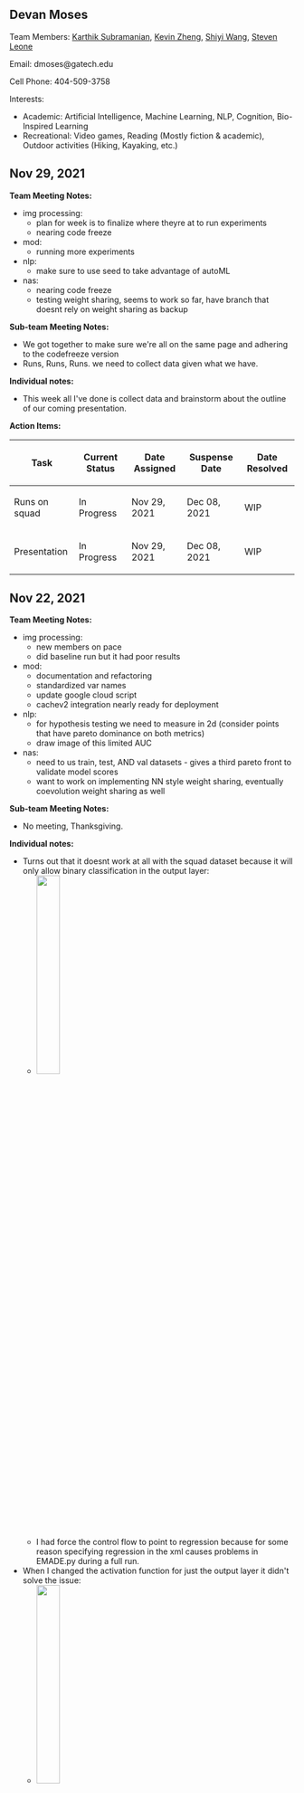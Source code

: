== Devan Moses ==
Team Members: [https://github.gatech.edu/emade/emade/wiki/Notebook-Karthik-Subramanian Karthik Subramanian], [https://github.gatech.edu/emade/emade/wiki/Notebook-Kevin-Zheng Kevin Zheng], [https://github.gatech.edu/emade/emade/wiki/Notebook-Shiyi-Wang Shiyi Wang], [https://github.gatech.edu/emade/emade/wiki/Notebook-Steven-Anthony-Leone Steven Leone]

Email: dmoses@gatech.edu

Cell Phone: 404-509-3758

Interests:
*Academic: Artificial Intelligence, Machine Learning, NLP, Cognition, Bio-Inspired Learning
*Recreational: Video games, Reading (Mostly fiction & academic), Outdoor activities (Hiking, Kayaking, etc.)

== Nov 29, 2021 ==
'''Team Meeting Notes:'''
* img processing:
** plan for week is to finalize where theyre at to run experiments
** nearing code freeze
* mod:
** running more experiments
* nlp:
** make sure to use seed to take advantage of autoML
* nas:
** nearing code freeze
** testing weight sharing, seems to work so far, have branch that doesnt rely on weight sharing as backup

'''Sub-team Meeting Notes:'''
* We got together to make sure we're all on the same page and adhering to the codefreeze version 
* Runs, Runs, Runs. we need to collect data given what we have.

'''Individual notes:'''
* This week all I've done is collect data and brainstorm about the outline of our coming presentation.

'''Action Items:'''
{| class="wikitable"
!Task
!Current Status
!Date Assigned
!Suspense Date
!Date Resolved
|-
|Runs on squad
|In Progress
|Nov 29, 2021
|Dec 08, 2021
|WIP
|-
|Presentation
|In Progress
|Nov 29, 2021
|Dec 08, 2021
|WIP
|}

== Nov 22, 2021 ==
'''Team Meeting Notes:'''
* img processing:
** new members on pace
** did baseline run but it had poor results
* mod:
** documentation and refactoring
** standardized var names
** update google cloud script
** cachev2 integration nearly ready for deployment
* nlp:
** for hypothesis testing we need to measure in 2d (consider points that have pareto dominance on both metrics)
** draw image of this limited AUC
* nas:
** need to us train, test, AND val datasets - gives a third pareto front to validate model scores
** want to work on implementing NN style weight sharing, eventually coevolution weight sharing as well

'''Sub-team Meeting Notes:'''
* No meeting, Thanksgiving.

'''Individual notes:'''
* Turns out that it doesnt work at all with the squad dataset because it will only allow binary classification in the output layer:
** <img src="https://github.gatech.edu/storage/user/46196/files/5ae5438e-9718-4dc3-a1ad-81a6903cf007" width="30%">
** I had force the control flow to point to regression because for some reason specifying regression in the xml causes problems in EMADE.py during a full run. 
* When I changed the activation function for just the output layer it didn't solve the issue:
** <img src="https://github.gatech.edu/storage/user/46196/files/0017f022-e8c2-4d74-820a-3381e1a0ccf5" width="30%">
* So I had to change it right below where I thought it was for layers in general but I'm not totally sure right now, still confused as to why the if layer == output change didnt work:
** <img src="https://github.gatech.edu/storage/user/46196/files/87f9812f-e710-49e6-98bf-c1f0e8f6f050" width="30%">
* With NNLearner (seemingly) working as intended, we're still getting an issue where when the accuracy is calculated it divides the total based on the size of the given data but with more than one datapair the total size will be more than one times the size of what's intended resulting in the fitness being half of what we want here, simple enough to fix:
** <img src="https://github.gatech.edu/storage/user/46196/files/fa2d465c-70c2-43f4-a523-f9ffa9e23505" width="30%">

'''Action Items:'''
{| class="wikitable"
!Task
!Current Status
!Date Assigned
!Suspense Date
!Date Resolved
|-
|Fix regression issue
|Completed
|Nov 22, 2021
|Nov 23, 2021
|Nov 23, 2021
|}

== Nov 15, 2021 ==
'''Team Meeting Notes:'''
* jason:
** adfs in all branches of emade, adf1,2,3
** each subsequent tree appears in prev tree's pset
** they get printed, care if string doesnt change -> hash doesnt change

* img processing
** dataset and hyper param issues solved
** new guys integrated
** sucecss would be improvement over baseline performance
* mod
** bug with shell script which will continuously download dataset on initial setup
** improve arl selection
* nlp
** jason: for memory error specifically from emade, can set the memoryLimit param in the xml
*nas
** weight ssharing
** adfs not consistent, generate at beginning and use at needed
** invalid layer combos allowed, 
** track inds, options: adding names to inds or adding table in sql to keep track of parent hashes
*** jason likes the table
** hoping to come up with different name for adfs specifically for emade

'''Sub-team Meeting Notes:'''
* This week was the hackathon in which we got NNLearner2 working on classification but were having issues switching to regression.
* Steven has been testing integration of primitives into EMADE, and building Keras Models in Google Collab to ensure integration works. All primitives we need to get now work. We have a Keras Model that builds, and our layers are able to feed into Keras's LSTM layer.
Karthik and George fixed batch size issues with Bidirectional Attention.
* Rishit and Shiyi are still designing our experiment.
* Getting any pace issues worked out is a subtask as well

'''Individual notes:'''
* Turns out that the old issue that steven and I found about single datapairs being treated as lists was unintentional like we thought. It was the same reason that we were getting the ARG1 issue. The following changes to always treat it as a list and unpack it solved the issue:
** <img src="https://github.gatech.edu/storage/user/46196/files/2100cb5c-811c-4304-8b8b-dc559b078e0d" width="30%">
** <img src="https://github.gatech.edu/storage/user/46196/files/aa09c9fc-2f8f-4acc-b667-89492f5a3e7f" width="30%">
* NNlearner2's logic was nearly the same as nnlearner1 and by the end of the hackathon it seems to be working, at least with using just two copies of the amazon dataset.
** <img src="https://github.gatech.edu/storage/user/46196/files/f49af39b-10ee-40c2-810a-8e40774b861c" width="30%">

'''Action Items:'''
{| class="wikitable"
!Task
!Current Status
!Date Assigned
!Suspense Date
!Date Resolved
|-
|NNlearner2 works
|Completed
|Nov 15, 2021
|Nov 21, 2021
|Nov 21, 2021
|-
|Fix regression issue
|In Progress
|Nov 21, 2021
|Nov 23, 2021
|WIP
|}

== Nov 08, 2021 ==
'''Team Meeting Notes:'''
* img processing
** looking into selection methods
** getting some dependency conflicts, jason suggested cachev2 install
** look into behavioral GP
* mod
** onboarding for noobies
** major bug with match_arl, wasn't properly checking children
** beginning merge
* nlp
** get some info from jason ab datapairs
* nas
** want to make some infrastructure changes but ADFs having weird behavior (old implementation from mod team)
** jason advice: ind = 4 trees in create_representation, then mate/mut done individually on each tree, eval done on compiled ind
*** can access ind before eval and replace trees to control ADF placement in a pop

'''Sub-team Meeting Notes:'''
* Resolved issues of Big Merge
* We divided into subteams in order to tackle the problems we've ran into, with my team being NNlearner2: me, david, and geoffrey 
* confirmed keras model works outside of emade using our primitives

'''Individual notes:'''
* I tasked my team with initially just getting familiar with emade.py, nnlearner, and using standalone tree evaluator as this would be the first time either of them would be working directly on emade's code base.
* I made a feature branch for nnlearner2
* I helped Steven and co. troubleshoot the memory issue as I ran into the same thing testing NNLearner.
* After some initial changes to add NNLearner2 I ran into the following issue testing "NNLearner2(ARG0,ARG1,OutputLayer(DenseLayer(10, defaultActivation, 10, LSTMLayer(16, defaultActivation, 0, trueBool, trueBool,EmbeddingLayer(100, ARG0, randomUniformWeights, InputLayer())))), 100, AdamOptimizer)" with standalone tree evaluator:
* <img src="https://github.gatech.edu/storage/user/46196/files/0ed0038e-7280-4476-9ac1-6c206953af15" width="30%">
* <img src="https://github.gatech.edu/storage/user/46196/files/345450ac-0006-4f35-a076-9607921701b8" width="30%">
* <img src="https://github.gatech.edu/storage/user/46196/files/2f9a54b4-3d88-42df-94f8-3319632d22e7" width="30%">
** This individual is just a test individual to troubleshoot
** At this point I wasn't sure if it was something with standalone tree evaluator or the primitive because I was expecting an error from the code rather than the individual itself.
* After finding the issue (it was a typo...) I got a separate error
** <img src="https://github.gatech.edu/storage/user/46196/files/a0774af2-b5be-44bf-892b-d62ff88628d1" width="30%">
** This turned out to be because the datapair was being treated as a list in our new setup but some of the code didn't reflect that.
* After fixing that I got to the error that haunted me for the next week or so:
** <img src="https://github.gatech.edu/storage/user/46196/files/56b8b616-0e5f-4cad-b4e6-7628d5495112" width="30%">

'''Action Items:'''
{| class="wikitable"
!Task
!Current Status
!Date Assigned
!Suspense Date
!Date Resolved
|-
|Get NNLearner2 working with QA
|In Process
|Nov 08, 2021
|Nov 15, 2021
|Nov 21, 2021
|}
